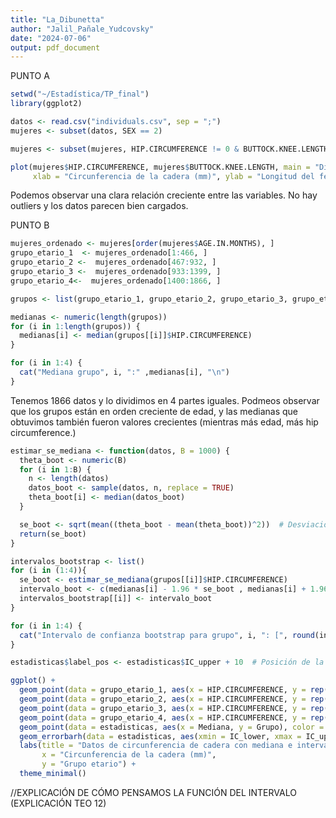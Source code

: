 ---
title: "La_Dibunetta"
author: "Jalil_Pañale_Yudcovsky"
date: "2024-07-06"
output: pdf_document
---

PUNTO A

```{r}

setwd("~/Estadística/TP_final")
library(ggplot2)

datos <- read.csv("individuals.csv", sep = ";")
mujeres <- subset(datos, SEX == 2)

mujeres <- subset(mujeres, HIP.CIRCUMFERENCE != 0 & BUTTOCK.KNEE.LENGTH != 0)

plot(mujeres$HIP.CIRCUMFERENCE, mujeres$BUTTOCK.KNEE.LENGTH, main = "Diagrama de dispersión de \n Circunferencia de la cadera vs longitud del fémur",
     xlab = "Circunferencia de la cadera (mm)", ylab = "Longitud del fémur (mm)", col = "purple")
```
Podemos observar una clara relación creciente entre las variables. No hay outliers y los datos parecen bien cargados.

\n \n
PUNTO B

```{r}

mujeres_ordenado <- mujeres[order(mujeres$AGE.IN.MONTHS), ]
grupo_etario_1  <- mujeres_ordenado[1:466, ]
grupo_etario_2 <-  mujeres_ordenado[467:932, ]
grupo_etario_3 <-  mujeres_ordenado[933:1399, ]
grupo_etario_4<-  mujeres_ordenado[1400:1866, ]

grupos <- list(grupo_etario_1, grupo_etario_2, grupo_etario_3, grupo_etario_4)

medianas <- numeric(length(grupos))
for (i in 1:length(grupos)) {
  medianas[i] <- median(grupos[[i]]$HIP.CIRCUMFERENCE)
}

for (i in 1:4) {
  cat("Mediana grupo", i, ":" ,medianas[i], "\n")
}
```

Tenemos 1866 datos y lo dividimos en 4 partes iguales. Podmeos observar que los grupos están en orden creciente de edad, y las medianas que obtuvimos también fueron valores crecientes (mientras más edad, más hip circumference.)

```{r}

estimar_se_mediana <- function(datos, B = 1000) {
  theta_boot <- numeric(B)
  for (i in 1:B) {
    n <- length(datos)
    datos_boot <- sample(datos, n, replace = TRUE)
    theta_boot[i] <- median(datos_boot)
  }

  se_boot <- sqrt(mean((theta_boot - mean(theta_boot))^2))  # Desviación estándar de las medianas bootstrap
  return(se_boot)
}

intervalos_bootstrap <- list()
for (i in (1:4)){
  se_boot <- estimar_se_mediana(grupos[[i]]$HIP.CIRCUMFERENCE)
  intervalo_boot <- c(medianas[i] - 1.96 * se_boot , medianas[i] + 1.96 * se_boot)
  intervalos_bootstrap[[i]] <- intervalo_boot
}

for (i in 1:4) {
  cat("Intervalo de confianza bootstrap para grupo", i, ": [", round(intervalos_bootstrap[[i]][1], 2), ", ", round(intervalos_bootstrap[[i]][2], 2), "]\n")
}
```
```{r}

estadisticas$label_pos <- estadisticas$IC_upper + 10  # Posición de la etiqueta para las barras de error

ggplot() +
  geom_point(data = grupo_etario_1, aes(x = HIP.CIRCUMFERENCE, y = rep("Grupo 1", nrow(grupo_etario_1))), color = "gray", size = 2, alpha = 0.5) +
  geom_point(data = grupo_etario_2, aes(x = HIP.CIRCUMFERENCE, y = rep("Grupo 2", nrow(grupo_etario_2))), color = "gray", size = 2, alpha = 0.5) +
  geom_point(data = grupo_etario_3, aes(x = HIP.CIRCUMFERENCE, y = rep("Grupo 3", nrow(grupo_etario_3))), color = "gray", size = 2, alpha = 0.5) +
  geom_point(data = grupo_etario_4, aes(x = HIP.CIRCUMFERENCE, y = rep("Grupo 4", nrow(grupo_etario_4))), color = "gray", size = 2, alpha = 0.5) +
  geom_point(data = estadisticas, aes(x = Mediana, y = Grupo), color = "darkorange", size = 2) +
  geom_errorbarh(data = estadisticas, aes(xmin = IC_lower, xmax = IC_upper, y = Grupo), height = 0.4, color = "darkblue", lwd = 1) +
  labs(title = "Datos de circunferencia de cadera con mediana e intervalo de confianza por grupo etario",
       x = "Circunferencia de la cadera (mm)",
       y = "Grupo etario") +
  theme_minimal()

```
//EXPLICACIÓN DE CÓMO PENSAMOS LA FUNCIÓN DEL INTERVALO (EXPLICACIÓN TEO 12)



















